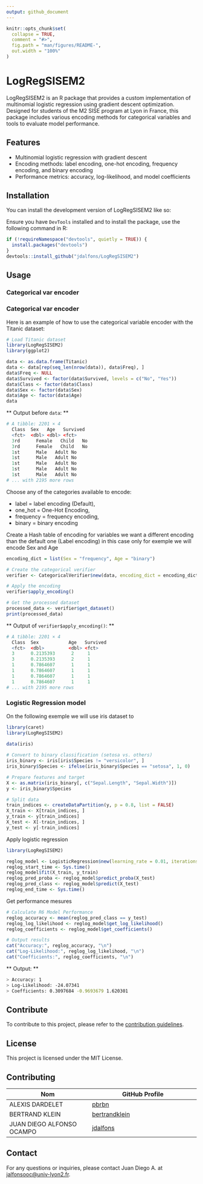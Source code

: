 ```yaml
---
output: github_document
---
```


<!-- README.md is generated from README.Rmd. Please edit that file -->

```r
knitr::opts_chunk$set(
  collapse = TRUE,
  comment = "#>",
  fig.path = "man/figures/README-",
  out.width = "100%"
)
```

# LogRegSISEM2

<!-- badges: start -->
<!-- badges: end -->

LogRegSISEM2 is an R package that provides a custom implementation of multinomial logistic regression using gradient descent optimization. Designed for students of the M2 SISE program at Lyon in France, this package includes various encoding methods for categorical variables and tools to evaluate model performance.

## Features

- Multinomial logistic regression with gradient descent
- Encoding methods: label encoding, one-hot encoding, frequency encoding, and binary encoding
- Performance metrics: accuracy, log-likelihood, and model coefficients

## Installation

You can install the development version of LogRegSISEM2 like so:

Ensure you have `DevTools` installed and to install the package, use the following command in R:

```r
if (!requireNamespace("devtools", quietly = TRUE)) {
  install.packages("devtools")
}
devtools::install_github("jdalfons/LogRegSISEM2")
```

## Usage

### Categorical var encoder

### Categorical var encoder

Here is an example of how to use the categorical variable encoder with the Titanic dataset:

```r
# Load Titanic dataset
library(LogRegSISEM2)
library(ggplot2)

data <- as.data.frame(Titanic)
data <- data[rep(seq_len(nrow(data)), data$Freq), ]
data$Freq <- NULL
data$Survived <- factor(data$Survived, levels = c("No", "Yes"))
data$Class <- factor(data$Class)
data$Sex <- factor(data$Sex)
data$Age <- factor(data$Age)
data
```

** Output before `data`: **

```r
# A tibble: 2201 × 4
  Class  Sex   Age   Survived
  <fct>  <dbl> <dbl> <fct>   
  3rd	   Female	Child	No
  3rd	   Female	Child	No
  1st	   Male	  Adult	No
  1st	   Male	  Adult	No
  1st	   Male	  Adult	No
  1st	   Male	  Adult	No
  1st	   Male	  Adult	No  
# ... with 2195 more rows
```

Choose any of the categories available to encode: 

- label = label encoding (Default), 
- one_hot = One-Hot Encoding, 
- frequency = frequency encoding, 
- binary = binary encoding

Create a Hash table of encoding for variables we want a different encoding than 
the default one (Label encoding) in this case only for exemple we will encode Sex and Age
``` r
encoding_dict = list(Sex = "frequency", Age = "binary")

# Create the categorical verifier
verifier <- CategoricalVerifier$new(data, encoding_dict = encoding_dict)

# Apply the encoding
verifier$apply_encoding()

# Get the processed dataset
processed_data <- verifier$get_dataset()
print(processed_data)
```

** Output of `verifier$apply_encoding()`: **

```r
# A tibble: 2201 × 4
  Class  Sex           Age   Survived
  <fct>  <dbl>         <dbl> <fct>   
  3      0.2135393	    2     1      
  3      0.2135393	    2     1      
  1      0.7864607      1     1      
  1      0.7864607      1     1      
  1      0.7864607      1     1      
  1      0.7864607      1     1      
# ... with 2195 more rows
```

### Logistic Regression model

On the following exemple we will use iris dataset to 

``` r
library(caret)
library(LogRegSISEM2)

data(iris)
  
# Convert to binary classification (setosa vs. others)
iris_binary <- iris[iris$Species != "versicolor", ]
iris_binary$Species <- ifelse(iris_binary$Species == "setosa", 1, 0)

# Prepare features and target
X <- as.matrix(iris_binary[, c("Sepal.Length", "Sepal.Width")])
y <- iris_binary$Species

# Split data
train_indices <- createDataPartition(y, p = 0.8, list = FALSE)
X_train <- X[train_indices, ]
y_train <- y[train_indices]
X_test <- X[-train_indices, ]
y_test <- y[-train_indices]

```

Apply logistic regression
```r
library(LogRegSISEM2)

reglog_model <- LogisticRegression$new(learning_rate = 0.01, iterations = 1000)
reglog_start_time <- Sys.time()
reglog_model$fit(X_train, y_train)
reglog_pred_proba <- reglog_model$predict_proba(X_test)
reglog_pred_class <- reglog_model$predict(X_test)
reglog_end_time <- Sys.time()

```

Get performance mesures

``` r
# Calculate R6 Model Performance
reglog_accuracy <- mean(reglog_pred_class == y_test)
reglog_log_likelihood <- reglog_model$get_log_likelihood()
reglog_coefficients <- reglog_model$get_coefficients()

# Output results
cat("Accuracy:", reglog_accuracy, "\n")
cat("Log-Likelihood:", reglog_log_likelihood, "\n")
cat("Coefficients:", reglog_coefficients, "\n")
```

** Output: **

```sh
> Accuracy: 1 
> Log-Likelihood: -24.07341 
> Coefficients: 0.3097684 -0.9693679 1.620301 
```

## Contribute

To contribute to this project, please refer to the [contribution guidelines](https://github.com/jdalfons/LogRegSISEM2/blob/main/contribute/contribute.md).

## License

This project is licensed under the MIT License.

## Contributing

| Nom                        | GitHub Profile                     |
|----------------------------|------------------------------------|
| ALEXIS DARDELET             | [pbrbn](https://github.com/AlexisDardelet)  |
| BERTRAND KLEIN             | [bertrandklein](https://github.com/bertrandklein) |
| JUAN DIEGO ALFONSO OCAMPO  | [jdalfons](https://github.com/jdalfons) |

## Contact

For any questions or inquiries, please contact Juan Diego A. at [jalfonsooc@univ-lyon2.fr](mailto:jalfonsooc@univ-lyon2.fr).
